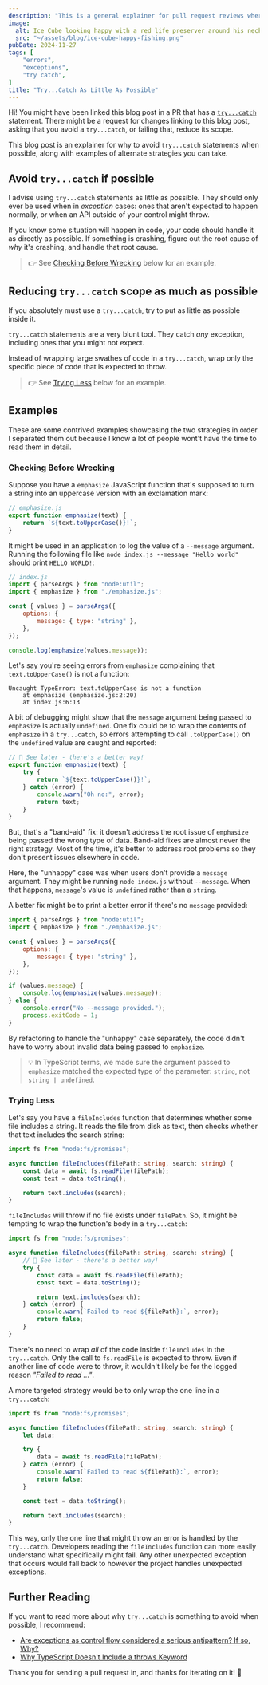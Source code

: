 ```yaml
---
description: "This is a general explainer for pull request reviews where a try...catch statement is used more than I think it needs to be."
image:
  alt: Ice Cube looking happy with a red life preserver around his neck
  src: "~/assets/blog/ice-cube-happy-fishing.png"
pubDate: 2024-11-27
tags: [
	"errors",
	"exceptions",
	"try catch",
]
title: "Try...Catch As Little As Possible"
---
```



Hi!
You might have been linked this blog post in a PR that has a [`try...catch`](https://developer.mozilla.org/en-US/docs/Web/JavaScript/Reference/Statements/try...catch) statement.
There might be a request for changes linking to this blog post, asking that you avoid a `try...catch`, or failing that, reduce its scope.

This blog post is an explainer for why to avoid `try...catch` statements when possible, along with examples of alternate strategies you can take.

<LabeledVideo
	alt="Zach Galifanakis from 'The Hangover' angrily saying 'check yourself... before you wreck yourself'."
	description="Listen to Alan. Knowing the correct ways of self-checking will reduce occurrences of self-wrecking."
	original="https://tenor.com/view/hangover-gif-12838870"
	src={checkYourselfBeforeYouWreckYourselfZach}
/>

## Avoid `try...catch` if possible

I advise using `try...catch` statements as little as possible.
They should only ever be used when in _exception_ cases: ones that aren't expected to happen normally, or when an API outside of your control might throw.

If you know some situation will happen in code, your code should handle it as directly as possible.
If something is crashing, figure out the root cause of _why_ it's crashing, and handle that root cause.

> 👉 See [Checking Before Wrecking](#checking-before-wrecking) below for an example.

## Reducing `try...catch` scope as much as possible

If you absolutely must use a `try...catch`, try to put as little as possible inside it.

`try...catch` statements are a very blunt tool.
They catch _any_ exception, including ones that you might not expect.

Instead of wrapping large swathes of code in a `try...catch`, wrap only the specific piece of code that is expected to throw.

> 👉 See [Trying Less](#trying-less) below for an example.

<LabeledVideo
	alt="Sara Ramirez as Callie Torres in 'Grey\'s Anatomy' saying 'check yourself before you wreck yourself'."
	description="Callie Torres is a doctor, so she knows. Self-checks will prevent self-wrecks."
	original="https://tenor.com/view/callietorres-greysanatomy-sararamirez-check-yourself-before-you-wreck-yourself-gif-5961639"
	src={checkYourselfBeforeYouWreckYourselfCallie}
/>

## Examples

These are some contrived examples showcasing the two strategies in order.
I separated them out because I know a lot of people wont't have the time to read them in detail.

### Checking Before Wrecking

Suppose you have a `emphasize` JavaScript function that's supposed to turn a string into an uppercase version with an exclamation mark:

```js
// emphasize.js
export function emphasize(text) {
	return `${text.toUpperCase()}!`;
}
```

It might be used in an application to log the value of a `--message` argument.
Running the following file like `node index.js --message "Hello world"` should print `HELLO WORLD!`:

```js
// index.js
import { parseArgs } from "node:util";
import { emphasize } from "./emphasize.js";

const { values } = parseArgs({
	options: {
		message: { type: "string" },
	},
});

console.log(emphasize(values.message));
```

Let's say you're seeing errors from `emphasize` complaining that `text.toUpperCase()` is not a function:

```plaintext
Uncaught TypeError: text.toUpperCase is not a function
    at emphasize (emphasize.js:2:20)
    at index.js:6:13
```

A bit of debugging might show that the `message` argument being passed to `emphasize` is actually `undefined`.
One fix could be to wrap the contents of `emphasize` in a `try...catch`, so errors attempting to call `.toUpperCase()` on the `undefined` value are caught and reported:

```js
// 🛑 See later - there's a better way!
export function emphasize(text) {
	try {
		return `${text.toUpperCase()}!`;
	} catch (error) {
		console.warn("Oh no:", error);
		return text;
	}
}
```

But, that's a "band-aid" fix: it doesn't address the root issue of `emphasize` being passed the wrong type of data.
Band-aid fixes are almost never the right strategy.
Most of the time, it's better to address root problems so they don't present issues elsewhere in code.

Here, the "unhappy" case was when users don't provide a `message` argument.
They might be running `node index.js` without `--message`.
When that happens, `message`'s value is `undefined` rather than a `string`.

A better fix might be to print a better error if there's no `message` provided:

```js
import { parseArgs } from "node:util";
import { emphasize } from "./emphasize.js";

const { values } = parseArgs({
	options: {
		message: { type: "string" },
	},
});

if (values.message) {
	console.log(emphasize(values.message));
} else {
	console.error("No --message provided.");
	process.exitCode = 1;
}
```

By refactoring to handle the "unhappy" case separately, the code didn't have to worry about invalid data being passed to `emphasize`.

> 💡 In TypeScript terms, we made sure the argument passed to `emphasize` matched the expected type of the parameter: `string`, not `string | undefined`.

### Trying Less

Let's say you have a `fileIncludes` function that determines whether some file includes a string.
It reads the file from disk as text, then checks whether that text includes the search string:

```ts
import fs from "node:fs/promises";

async function fileIncludes(filePath: string, search: string) {
	const data = await fs.readFile(filePath);
	const text = data.toString();

	return text.includes(search);
}
```

`fileIncludes` will throw if no file exists under `filePath`.
So, it might be tempting to wrap the function's body in a `try...catch`:

```ts
import fs from "node:fs/promises";

async function fileIncludes(filePath: string, search: string) {
	// 🛑 See later - there's a better way!
	try {
		const data = await fs.readFile(filePath);
		const text = data.toString();

		return text.includes(search);
	} catch (error) {
		console.warn(`Failed to read ${filePath}:`, error);
		return false;
	}
}
```

There's no need to wrap _all_ of the code inside `fileIncludes` in the `try...catch`.
Only the call to `fs.readFile` is expected to throw.
Even if another line of code were to throw, it wouldn't likely be for the logged reason _"Failed to read ..."_.

A more targeted strategy would be to only wrap the one line in a `try...catch`:

```ts
import fs from "node:fs/promises";

async function fileIncludes(filePath: string, search: string) {
	let data;

	try {
		data = await fs.readFile(filePath);
	} catch (error) {
		console.warn(`Failed to read ${filePath}:`, error);
		return false;
	}

	const text = data.toString();

	return text.includes(search);
}
```

This way, only the one line that might throw an error is handled by the `try...catch`.
Developers reading the `fileIncludes` function can more easily understand what specifically might fail.
Any other unexpected exception that occurs would fall back to however the project handles unexpected exceptions.

<LabeledVideo
	alt="Ice Cube in 'Check Yo Self' saying 'check yourself before you wreck yourself'."
	description="Ice Cube's been saying this for years. Remembering to check is an essential step for avoiding a wreck."
	original="https://tenor.com/view/wreck-check-yourself-before-you-wreck-yourself-check-yo-self-ice-cube-gif-5076649"
	src={checkYourselfBeforeYouWreckYourselfIce}
/>

## Further Reading

If you want to read more about why `try...catch` is something to avoid when possible, I recommend:

- [Are exceptions as control flow considered a serious antipattern? If so, Why?](https://softwareengineering.stackexchange.com/questions/189222/are-exceptions-as-control-flow-considered-a-serious-antipattern-if-so-why)
- [Why TypeScript Doesn't Include a throws Keyword](https://www.learningtypescript.com/articles/why-typescript-doesnt-include-a-throws-keyword)

Thank you for sending a pull request in, and thanks for iterating on it! 💙
